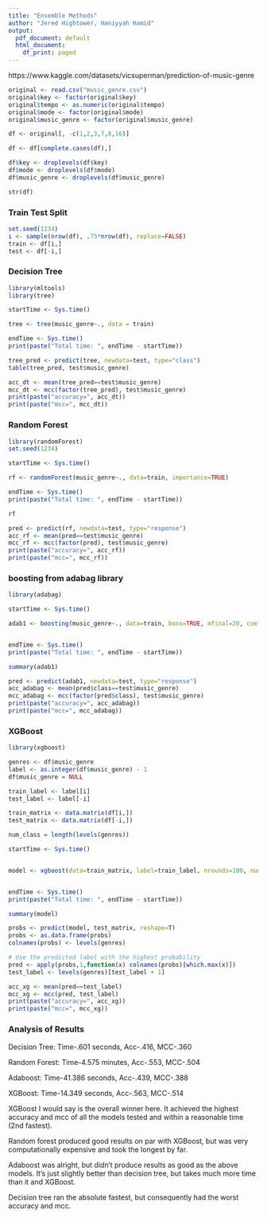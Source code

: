 ```yaml
---
title: "Ensemble Methods"
author: "Jered Hightower, Haniyyah Hamid"
output:
  pdf_document: default
  html_document:
    df_print: paged
---
```


https://www.kaggle.com/datasets/vicsuperman/prediction-of-music-genre

```r
original <- read.csv("music_genre.csv")
original$key <- factor(original$key)
original$tempo <- as.numeric(original$tempo)
original$mode <- factor(original$mode)
original$music_genre <- factor(original$music_genre)

df <- original[, -c(1,2,3,7,8,16)]

df <- df[complete.cases(df),]

df$key <- droplevels(df$key)
df$mode <- droplevels(df$mode)
df$music_genre <- droplevels(df$music_genre)

str(df)
```


### Train Test Split
```r
set.seed(1234)
i <- sample(nrow(df), .75*nrow(df), replace=FALSE)
train <- df[i,]
test <- df[-i,]
```

### Decision Tree
```r
library(mltools)
library(tree)

startTime <- Sys.time()

tree <- tree(music_genre~., data = train)

endTime <- Sys.time()
print(paste("Total time: ", endTime - startTime))

tree_pred <- predict(tree, newdata=test, type="class")
table(tree_pred, test$music_genre)

acc_dt <- mean(tree_pred==test$music_genre)
mcc_dt <- mcc(factor(tree_pred), test$music_genre)
print(paste("accuracy=", acc_dt))
print(paste("mcc=", mcc_dt))
```

### Random Forest 
```r
library(randomForest)
set.seed(1234)

startTime <- Sys.time()

rf <- randomForest(music_genre~., data=train, importance=TRUE)

endTime <- Sys.time()
print(paste("Total time: ", endTime - startTime))

rf
```


```r
pred <- predict(rf, newdata=test, type="response")
acc_rf <- mean(pred==test$music_genre)
mcc_rf <- mcc(factor(pred), test$music_genre)
print(paste("accuracy=", acc_rf))
print(paste("mcc=", mcc_rf))
```


### boosting from adabag library

```r
library(adabag)

startTime <- Sys.time()

adab1 <- boosting(music_genre~., data=train, boos=TRUE, mfinal=20, coeflearn='Breiman')


endTime <- Sys.time()
print(paste("Total time: ", endTime - startTime))

summary(adab1)
```


```r
pred <- predict(adab1, newdata=test, type="response")
acc_adabag <- mean(pred$class==test$music_genre)
mcc_adabag <- mcc(factor(pred$class), test$music_genre)
print(paste("accuracy=", acc_adabag))
print(paste("mcc=", mcc_adabag))
```

### XGBoost

```r
library(xgboost)

genres <- df$music_genre
label <- as.integer(df$music_genre) - 1
df$music_genre = NULL

train_label <- label[i]
test_label <- label[-i]

train_matrix <- data.matrix(df[i,])
test_matrix <- data.matrix(df[-i,])

num_class = length(levels(genres))

startTime <- Sys.time()


model <- xgboost(data=train_matrix, label=train_label, nrounds=100, num_class = num_class, objective='multi:softprob')


endTime <- Sys.time()
print(paste("Total time: ", endTime - startTime))

summary(model)
```

```r
probs <- predict(model, test_matrix, reshape=T)
probs <- as.data.frame(probs)
colnames(probs) <- levels(genres)

# Use the predicted label with the highest probability
pred <- apply(probs,1,function(x) colnames(probs)[which.max(x)])
test_label <- levels(genres)[test_label + 1]

acc_xg <- mean(pred==test_label)
mcc_xg <- mcc(pred, test_label)
print(paste("accuracy=", acc_xg))
print(paste("mcc=", mcc_xg))
```

### Analysis of Results
Decision Tree: Time-.601 seconds, Acc-.416, MCC-.360

Random Forest: Time-4.575 minutes, Acc-.553, MCC-.504

Adaboost: Time-41.386 seconds, Acc-.439, MCC-.388

XGBoost: Time-14.349 seconds, Acc-.563, MCC-.514


XGBoost I would say is the overall winner here. It achieved the highest accuracy and mcc of all the models tested and within a reasonable time (2nd fastest).

Random forest produced good results on par with XGBoost, but was very computationally expensive and took the longest by far.

Adaboost was alright, but didn't produce results as good as the above models. It's just slightly better than decision tree, but takes much more time than it and XGBoost.

Decision tree ran the absolute fastest, but consequently had the worst accuracy and mcc.